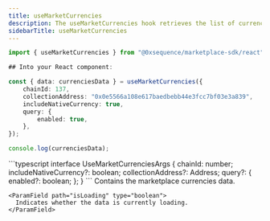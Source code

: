 ```yaml
---
title: useMarketCurrencies
description: The useMarketCurrencies hook retrieves the list of currencies accepted by a specific contract address in your Marketplace from Builder. Each currency includes information such as its name, contractAddress, symbol, decimals, and image.
sidebarTitle: useMarketCurrencies
---
```


```typescript
import { useMarketCurrencies } from "@0xsequence/marketplace-sdk/react";

## Into your React component:

const { data: currenciesData } = useMarketCurrencies({
	chainId: 137,
	collectionAddress: "0x0e5566a108e617baedbebb44e3fcc7bf03e3a839",
	includeNativeCurrency: true,
	query: {
		enabled: true,
	},
});

console.log(currenciesData);
```

<ResponseField name="useMarketCurrencies details">
  <ResponseField name="* params"/>
  <Expandable>
    ```typescript
    interface UseMarketCurrenciesArgs {
      chainId: number;
      includeNativeCurrency?: boolean;
      collectionAddress?: Address;
      query?: {
        enabled?: boolean;
      };
    }
    ```
  </Expandable>
  <ResponseField name="* return properties"/>
  <Expandable>
    <ParamField path="data" type="MarketCurrency[]">
      Contains the marketplace currencies data.
    </ParamField>

    <ParamField path="isLoading" type="boolean">
      Indicates whether the data is currently loading.
    </ParamField>

  </Expandable>
</ResponseField>
